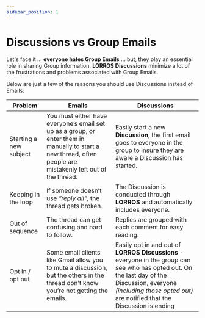 ```yaml
---
sidebar_position: 1
---
```



# Discussions vs Group Emails

Let's face it ... **everyone hates Group Emails** ... but, they play an essential role in sharing Group information. **LORROS Discussions** minimize a lot of the frustrations and problems associated with Group Emails.

Below are just a few of the reasons you should use Discussions instead of Emails:

| Problem                | Emails                                                                                                                                                        | Discussions                                                                                                                                                                                                             |
| ---------------------- | ------------------------------------------------------------------------------------------------------------------------------------------------------------- | ----------------------------------------------------------------------------------------------------------------------------------------------------------------------------------------------------------------------- |
| Starting a new subject | You must either have everyone’s email set up as a group, or enter them in manually to start a new thread, often people are mistakenly left out of the thread. | Easily start a new **Discussion**, the first email goes to everyone in the group to insure they are aware a Discussion has started.                                                                                     |
| Keeping in the loop    | If someone doesn’t use _”reply all”_, the thread gets broken.                                                                                                 | The Discussion is conducted through **LORROS** and automatically includes everyone.                                                                                                                                     |
| Out of sequence        | The thread can get confusing and hard to follow.                                                                                                              | Replies are grouped with each comment for easy reading.                                                                                                                                                                 |
| Opt in / opt out       | Some email clients like Gmail allow you to mute a discussion, but the others in the thread don’t know you’re not getting the emails.                          | Easily opt in and out of **LORROS Discussions** - everyone in the group can see who has opted out. On the last day of the Discussion, everyone _(including those opted out)_ are notified that the Discussion is ending |
